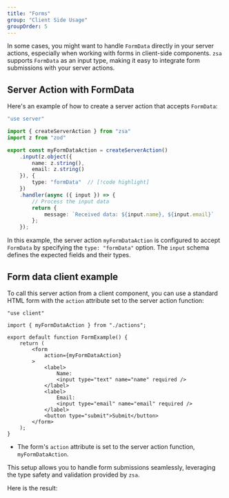 ```yaml
---
title: "Forms"
group: "Client Side Usage"
groupOrder: 5
---
```


In some cases, you might want to handle `FormData` directly in your server actions, especially when working with forms in client-side components. `zsa` supports `FormData` as an input type, making it easy to integrate form submissions with your server actions.

## Server Action with FormData

Here's an example of how to create a server action that accepts `FormData`:

```ts title="actions.ts"
"use server"

import { createServerAction } from "zsa"
import z from "zod"

export const myFormDataAction = createServerAction()
    .input(z.object({
        name: z.string(),
        email: z.string()
    }), {
        type: "formData"  // [!code highlight]
    })
    .handler(async ({ input }) => {
        // Process the input data
        return {
            message: `Received data: ${input.name}, ${input.email}`
        };
    });
```

In this example, the server action `myFormDataAction` is configured to accept `FormData` by specifying the `type: "formData"` option. The `input` schema defines the expected fields and their types.

## Form data client example

To call this server action from a client component, you can use a standard HTML form with the `action` attribute set to the server action function:

```tsx title="form-example.tsx"
"use client"

import { myFormDataAction } from "./actions";

export default function FormExample() {
    return (
        <form
            action={myFormDataAction}
        >
            <label>
                Name:
                <input type="text" name="name" required />
            </label>
            <label>
                Email:
                <input type="email" name="email" required />
            </label>
            <button type="submit">Submit</button>
        </form>
    );
}
```

- The form's `action` attribute is set to the server action function, `myFormDataAction`.

This setup allows you to handle form submissions seamlessly, leveraging the type safety and validation provided by `zsa`.

Here is the result:

<ExampleComponent id="form-data" />